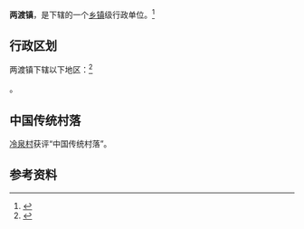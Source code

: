 {{中国乡级行政区|14/07/29/102/000}}

'''两渡镇'''，是{{PRC admin/fullname|14/07/29/102/000|3}}下辖的一个[[乡镇|乡镇]]级行政单位。<ref>{{PRC admin/ref sgc|{{PRC admin/parent|14/07/29/102/000}}}}</ref>

== 行政区划 ==

两渡镇下辖以下地区：<ref>{{PRC admin/ref sgc|14/07/29/102/000}}</ref>

{{PRC admin/children|14/07/29/102/000}}。

==中国传统村落==
[[冷泉村|冷泉村]]获评“中国传统村落”。

== 参考资料 ==

{{reflist}}

{{行政区划小作品}}
{{PRC admin/navcat|14/07/29/102/000}}